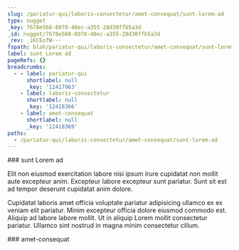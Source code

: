 ```yaml
---
slug: /pariatur-qui/laboris-consectetur/amet-consequat/sunt-lorem-ad
type: nugget
_key: 7678e568-8978-40ec-a355-28d30ffb5a3d
_id: nugget/7678e568-8978-40ec-a355-28d30ffb5a3d
_rev: _iKCEofW---
fspath: blah/pariatur-qui/laboris-consectetur/amet-consequat/sunt-lorem-ad.md
label: sunt Lorem ad
pageRefs: {}
breadcrumbs:
  - - label: pariatur-qui
      shortlabel: null
      _key: '12417963'
    - label: laboris-consectetur
      shortlabel: null
      _key: '12418366'
    - label: amet-consequat
      shortlabel: null
      _key: '12418369'
paths:
  - /pariatur-qui/laboris-consectetur/amet-consequat/sunt-lorem-ad
---
```


<NuggetArea>
<Nugget slug="/pariatur-qui/laboris-consectetur/amet-consequat/sunt-lorem-ad" type="nugget" _key="7678e568-8978-40ec-a355-28d30ffb5a3d" _id="nugget/7678e568-8978-40ec-a355-28d30ffb5a3d" _rev="_iKCEofW---" fspath="blah/pariatur-qui/laboris-consectetur/amet-consequat/sunt-lorem-ad.md" label="sunt Lorem ad" paths="/pariatur-qui/laboris-consectetur/amet-consequat/sunt-lorem-ad">
<NuggetBody>
### sunt Lorem ad

Elit non eiusmod exercitation labore nisi ipsum irure cupidatat non mollit aute excepteur anim. Excepteur labore excepteur sunt pariatur. Sunt sit est ad tempor deserunt cupidatat anim dolore.

Cupidatat laboris amet officia voluptate pariatur adipisicing ullamco ex ex veniam elit pariatur. Minim excepteur officia dolore eiusmod commodo est. Aliquip ad labore labore mollit. Ut in aliquip Lorem mollit consectetur pariatur. Ullamco sint nostrud in magna minim consectetur cillum.

</NuggetBody>
<Breadcrumbs>
<Crumbs>
<Crumb _key="12417963" label="pariatur-qui" /><Crumb _key="12418366" label="laboris-consectetur" /><Crumb _key="12418369" label="amet-consequat" />
</Crumbs>
</Breadcrumbs>
</Nugget>

<NuggetsInbound>
</NuggetsInbound>
<NuggetsOutbound>
</NuggetsOutbound>
</NuggetArea>
<PassagesInbound>
<Passage direction="inbound" type="passage" _key="12418369" _id="passage/12418369" _rev="_iKCEofO---" label="amet-consequat" passage="amet-consequat" fspath="blah/pariatur-qui/laboris-consectetur/amet-consequat" paths="/pariatur-qui/laboris-consectetur/amet-consequat" slug="/pariatur-qui/laboris-consectetur/amet-consequat">
<NuggetBody>
### amet-consequat

</NuggetBody>
<Breadcrumbs>
<Crumbs>
<Crumb _key="12417963" label="pariatur-qui" /><Crumb _key="12418366" label="laboris-consectetur" />
</Crumbs>
</Breadcrumbs>
</Passage>

</PassagesInbound>
<PassagesOutbound>
</PassagesOutbound>